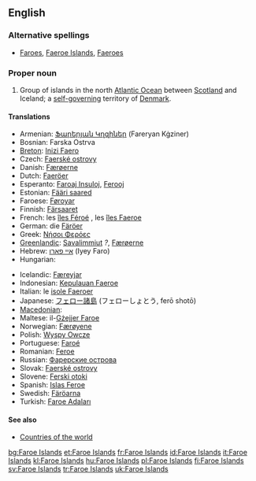 {{wikipedia}}
==English==

===Alternative spellings===
* [[Faroes]], [[Faeroe Islands]], [[Faeroes]]

===Proper noun===
{{en-proper noun}}

# Group of islands in the north [[Atlantic Ocean]] between [[Scotland]] and Iceland; a [[self-governing]] territory of [[Denmark]].

====Translations====
{{trans-top|group of islands between Scotland and Iceland}}
* Armenian: [[Ֆարերյան Կղզիներ]] (Fareryan Kġziner)
* Bosnian: Farska Ostrva {{n|p}}
* [[Breton]]: [[Inizi Faero]]
* Czech: [[Faerské ostrovy]] {{m|p}}
* Danish: [[Færøerne]] {{c|p}}
* Dutch: [[Faeröer]]
* Esperanto: [[Faroaj Insuloj]], [[Ferooj]]
* Estonian: [[Fääri saared]]
* Faroese: [[Føroyar]] {{f|p}}
* Finnish: [[Färsaaret]]
* French: les [[îles Féroé]] {{f|p}}, les [[îles Faeroe]] {{f|p}}
* German: die [[Färöer]]
* Greek: [[Νήσοι Φερόες]] {{n|p}}
* [[Greenlandic]]: [[Savalimmiut]] ''?'', [[Færøerne]]
* Hebrew: [[איי פארו]] (Iyey Faro)
* Hungarian: {{t|hu|Feröer-szigetek|p}}
{{trans-mid}}
* Icelandic: [[Færeyjar]] {{f|p}}
* Indonesian: [[Kepulauan Faeroe]]
* Italian: le [[isole Faeroer]] {{f|p}}
* Japanese: [[フェロー諸島]] (フェローしょとう, ferō shotō)
* [[Macedonian]]: {{t|mk|Фарски Острови|m|p|tr=Fárski Óstrovi|sc=Cyrl}}
* Maltese: il-[[Gżejjer Faroe]]
* Norwegian: [[Færøyene]]
* Polish: [[Wyspy Owcze]] {{f|p}}
* Portuguese: [[Faroé]]
* Romanian: [[Feroe]]
* Russian: [[Фарерские острова]]
* Slovak: [[Faerské ostrovy]] {{m|p}}
* Slovene: [[Ferski otoki]] {{m|p}}
* Spanish: [[Islas Feroe]] {{f|p}}
* Swedish: [[Färöarna]]
* Turkish: [[Faroe Adaları]]
{{trans-bottom}}

====See also====
* [[Appendix:Countries of the world|Countries of the world]]

[[bg:Faroe Islands]]
[[et:Faroe Islands]]
[[fr:Faroe Islands]]
[[id:Faroe Islands]]
[[it:Faroe Islands]]
[[kl:Faroe Islands]]
[[hu:Faroe Islands]]
[[pl:Faroe Islands]]
[[fi:Faroe Islands]]
[[sv:Faroe Islands]]
[[tr:Faroe Islands]]
[[uk:Faroe Islands]]
